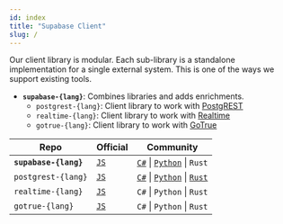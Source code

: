 ```yaml
---
id: index
title: "Supabase Client"
slug: /
---
```




Our client library is modular. Each sub-library is a standalone implementation for a single external system. This is one of the ways we support existing tools.

- **`supabase-{lang}`**: Combines libraries and adds enrichments.
  - `postgrest-{lang}`: Client library to work with [PostgREST](https://github.com/postgrest/postgrest) 
  - `realtime-{lang}`: Client library to work with [Realtime](https://github.com/supabase/realtime)    
  - `gotrue-{lang}`: Client library to work with [GoTrue](https://github.com/netlify/gotrue)         


| Repo                                                                                       | Official                                         | Community        |
|-----------------------|--------------------------------------------------|------------------|
| **`supabase-{lang}`**     | [`JS`](https://github.com/supabase/supabase-js) | [`C#`](https://github.com/supabase/supabase-csharp) \| [`Python`](https://github.com/supabase/supabase-py) \| `Rust` |
| `postgrest-{lang}` | [`JS`](https://github.com/supabase/postgrest-js) | [`C#`](https://github.com/supabase/postgrest-csharp) \| [`Python`](https://github.com/supabase/postgrest-py) \| [`Rust`](https://github.com/supabase/postgrest-rs) |
| `realtime-{lang}`  | [`JS`](https://github.com/supabase/realtime-js) | `C#` \| `Python` \| `Rust` |
| `gotrue-{lang}`    | [`JS`](https://github.com/supabase/gotrue-js) | `C#` \| `Python` \| `Rust` |
